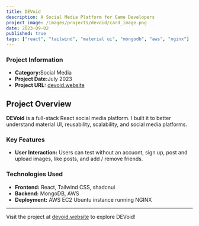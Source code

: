 ```yaml
---
title: DEVoid
description: A Social Media Platform for Game Developers
project_image: /images/projects/devoid/card_image.png
date: 2023-09-02
published: true
tags: ["react", "tailwind", "material ui", "mongodb", "aws", "nginx"]
---
```


<div className="grid grid-cols-1 md:grid-cols-2">
    <AnimatedPhone screenBackgroundImage="/images/projects/devoid/animated_mobile.png"/>
    <div>
        <h3>Project Information</h3>
        <ul>
            <li><strong>Category:</strong>Social Media</li>
            <li><strong>Project Date:</strong>July 2023</li>
            <li><strong>Project URL:</strong> <a href="https://devoid.website">devoid.website</a></li>
        </ul>
    </div>
</div>

## Project Overview
**DEVoid** is a full-stack React social media platform. I built it to better understand material UI, reusability, scalability, and social media platforms.

### Key Features
- **User Interaction:** Users can test without an accuont, sign up, post and upload images, like posts, and add / remove friends.

### Technologies Used
- **Frontend:** React, Tailwind CSS, shadcnui
- **Backend:** MongoDB, AWS
- **Deployment:** AWS EC2 Ubuntu instance running NGINX

---

Visit the project at [devoid.website](https://devoid.website) to explore DEVoid!